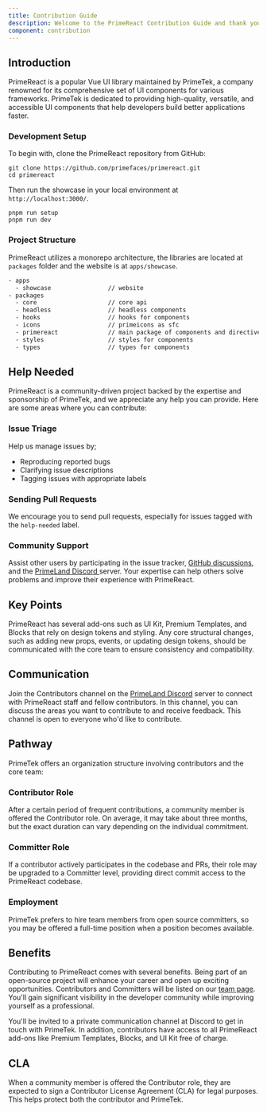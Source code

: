 ```yaml
---
title: Contribution Guide
description: Welcome to the PrimeReact Contribution Guide and thank you for considering contributing.
component: contribution
---
```


## Introduction

PrimeReact is a popular Vue UI library maintained by PrimeTek, a company renowned for its comprehensive set of UI components for various frameworks. PrimeTek is dedicated to providing high-quality, versatile, and accessible UI components
that help developers build better applications faster.

### Development Setup

To begin with, clone the PrimeReact repository from GitHub:

```tsx
git clone https://github.com/primefaces/primereact.git
cd primereact
```

Then run the showcase in your local environment at `http://localhost:3000/`.

```tsx
pnpm run setup
pnpm run dev
```

### Project Structure

PrimeReact utilizes a monorepo architecture, the libraries are located at `packages` folder and the website is at `apps/showcase`.

```bash
- apps
  - showcase                // website
- packages
  - core                    // core api
  - headless                // headless components
  - hooks                   // hooks for components
  - icons                   // primeicons as sfc
  - primereact              // main package of components and directives
  - styles                  // styles for components
  - types                   // types for components
```

## Help Needed

PrimeReact is a community-driven project backed by the expertise and sponsorship of PrimeTek, and we appreciate any help you can provide. Here are some areas where you can contribute:

### Issue Triage

Help us manage issues by;

<ul class="leading-normal px-10 m-0">
    <li>Reproducing reported bugs</li>
    <li>Clarifying issue descriptions</li>
    <li>Tagging issues with appropriate labels</li>
</ul>

### Sending Pull Requests

We encourage you to send pull requests, especially for issues tagged with the `help-needed` label.

### Community Support

Assist other users by participating in the issue tracker, <a href="https://github.com/orgs/primefaces/discussions/categories/primereact" target="_blank" rel="noopener noreferrer">GitHub discussions</a>, and the <a href="PrimeLand" target="_blank" rel="noopener noreferrer"> PrimeLand Discord </a> server. Your expertise can help others solve problems and improve their experience with PrimeReact.

## Key Points

PrimeReact has several add-ons such as UI Kit, Premium Templates, and Blocks that rely on design tokens and styling. Any core structural changes, such as adding new props, events, or updating design tokens, should be communicated with the
core team to ensure consistency and compatibility.

## Communication

Join the Contributors channel on the <a href="PrimeLand" target="_blank" rel="noopener noreferrer">PrimeLand Discord</a> server to connect with PrimeReact staff and fellow contributors. In this channel, you can discuss the areas you want to
contribute to and receive feedback. This channel is open to everyone who'd like to contribute.

## Pathway

PrimeTek offers an organization structure involving contributors and the core team:

### Contributor Role

After a certain period of frequent contributions, a community member is offered the Contributor role. On average, it may take about three months, but the exact duration can vary depending on the individual commitment.

### Committer Role

If a contributor actively participates in the codebase and PRs, their role may be upgraded to a Committer level, providing direct commit access to the PrimeReact codebase.

### Employment

PrimeTek prefers to hire team members from open source committers, so you may be offered a full-time position when a position becomes available.

## Benefits

Contributing to PrimeReact comes with several benefits. Being part of an open-source project will enhance your career and open up exciting opportunities. Contributors and Committers will be listed on our <a href="/docs/team">team page</a>. You'll gain significant visibility in the developer community while improving yourself as a professional.

You'll be invited to a private communication channel at Discord to get in touch with PrimeTek. In addition, contributors have access to all PrimeReact add-ons like Premium Templates, Blocks, and UI Kit free of charge.

## CLA

When a community member is offered the Contributor role, they are expected to sign a Contributor License Agreement (CLA) for legal purposes. This helps protect both the contributor and PrimeTek.
